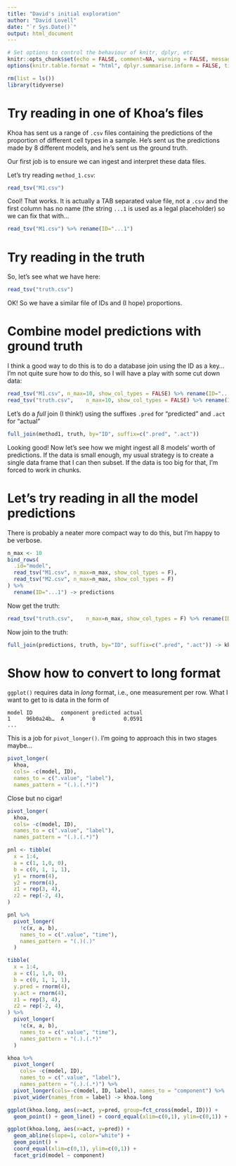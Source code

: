 ```yaml
---
title: "David's initial exploration"
author: "David Lovell"
date: "`r Sys.Date()`"
output: html_document
---
```



```r
# Set options to control the behaviour of knitr, dplyr, etc
knitr::opts_chunk$set(echo = FALSE, comment=NA, warning = FALSE, message = FALSE)
options(knitr.table.format = "html", dplyr.summarise.inform = FALSE, tidyverse.quiet = TRUE, width = 100)
```

```r
rm(list = ls())
library(tidyverse)
```

# Try reading in one of Khoa's files

Khoa has sent us a range of `.csv` files containing the predictions of the proportion of different cell types in a sample.
He's sent us the predictions made by 8 different models, and he's sent us the ground truth.

Our first job is to ensure we can ingest and interpret these data files.

Let's try reading `method_1.csv`:

```r
read_tsv("M1.csv")
```

Cool! That works. It is actually a TAB separated value file, not a `.csv` and the first column has no name (the string `...1` is used as a legal placeholder) so we can fix that with...

```r
read_tsv("M1.csv") %>% rename(ID="...1")
```

# Try reading in the truth

So, let's see what we have here:
```r
read_tsv("truth.csv")
```

OK! So we have a similar file of IDs and (I hope) proportions.

# Combine model predictions with ground truth

I think a good way to do this is to do a database join using the ID as a key... I'm not quite sure how to do this, so I will have a play with some cut down data:
```r
read_tsv("M1.csv", n_max=10, show_col_types = FALSE) %>% rename(ID="...1") %>% select(ID, A, B) -> method1
read_tsv("truth.csv",    n_max=10, show_col_types = FALSE) %>% rename(ID="...1") %>% select(ID, A, B) -> truth
```

Let's do a _full_ join (I think!) using the suffixes `.pred` for "predicted" and `.act` for "actual"

```r
full_join(method1, truth, by="ID", suffix=c(".pred", ".act"))
```

Looking good! Now let's see how we might ingest all 8 models' worth of predictions. If the data is small enough, my usual strategy is to create a single data frame that I can then subset. If the data is too big for that, I'm forced to work in chunks.

# Let's try reading in all the model predictions

There is probably a neater more compact way to do this, but I'm happy to be verbose.

```r
n_max <- 10
bind_rows(
  .id="model",
  read_tsv("M1.csv", n_max=n_max, show_col_types = F),
  read_tsv("M2.csv", n_max=n_max, show_col_types = F)
) %>% 
  rename(ID="...1") -> predictions

```

Now get the truth:
```r
read_tsv("truth.csv",    n_max=n_max, show_col_types = F) %>% rename(ID="...1")  -> truth
```

Now join to the truth:
```r
full_join(predictions, truth, by="ID", suffix=c(".pred", ".act")) -> khoa
```

# Show how to convert to long format

`ggplot()` requires data in _long_ format, i.e., one measurement per row. What I want to get to is data in the form of

```
model ID         component predicted actual
1     96b0a24b…  A         0         0.0591
...
```

This is a job for `pivot_longer()`. I'm going to approach this in two stages maybe...
```r
pivot_longer(
  khoa, 
  cols= -c(model, ID), 
  names_to = c(".value", "label"), 
  names_pattern = "(.).(.*)")
```

Close but no cigar!

```r
pivot_longer(
  khoa, 
  cols= -c(model, ID), 
  names_to = c(".value", "label"), 
  names_pattern = "(.).(.*)")
```



```r
pnl <- tibble(
  x = 1:4,
  a = c(1, 1,0, 0),
  b = c(0, 1, 1, 1),
  y1 = rnorm(4),
  y2 = rnorm(4),
  z1 = rep(3, 4),
  z2 = rep(-2, 4),
)
```

```r
pnl %>% 
  pivot_longer(
    !c(x, a, b), 
    names_to = c(".value", "time"), 
    names_pattern = "(.)(.)"
  )
```




```r
tibble(
  x = 1:4,
  a = c(1, 1,0, 0),
  b = c(0, 1, 1, 1),
  y.pred = rnorm(4),
  y.act = rnorm(4),
  z1 = rep(3, 4),
  z2 = rep(-2, 4),
) %>% 
  pivot_longer(
    !c(x, a, b), 
    names_to = c(".value", "time"), 
    names_pattern = "(.).(.*)"
  )

```



```r
khoa %>% 
  pivot_longer(
    cols= -c(model, ID), 
    names_to = c(".value", "label"), 
    names_pattern = "(.).(.*)") %>%
  pivot_longer(cols=-c(model, ID, label), names_to = "component") %>%
  pivot_wider(names_from = label) -> khoa.long
```


```r
ggplot(khoa.long, aes(x=act, y=pred, group=fct_cross(model, ID))) +
  geom_point() + geom_line() + coord_equal(xlim=c(0,1), ylim=c(0,1)) + facet_grid(model ~ component)
```



```r
ggplot(khoa.long, aes(x=act, y=pred)) +
  geom_abline(slope=1, color="white") + 
  geom_point() + 
  coord_equal(xlim=c(0,1), ylim=c(0,1)) + 
  facet_grid(model ~ component)
```







